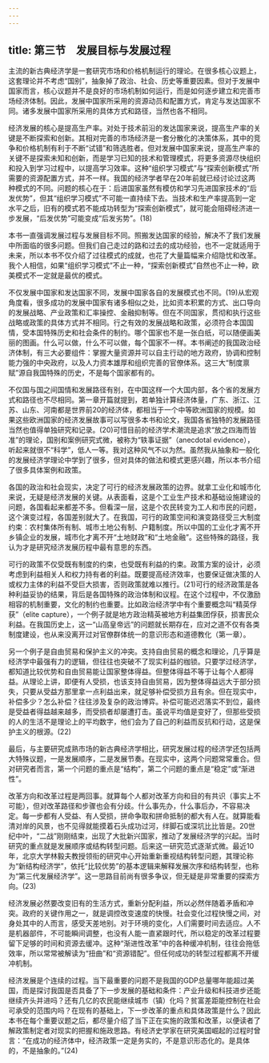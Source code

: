 ```yaml
---
---
---
```

title: 第三节　发展目标与发展过程
---




主流的新古典经济学是一套研究市场和价格机制运行的理论。在很多核心议题上，这套理论并不考虑“国别”，抽象掉了政治、社会、历史等重要因素。但对于发展中国家而言，核心议题并不是良好的市场机制如何运行，而是如何逐步建立和完善市场经济体制。因此，发展中国家所采用的资源动员和配置方式，肯定与发达国家不同。诸多发展中国家所采用的具体方式和路径，当然也各不相同。

经济发展的核心是提高生产率。对处于技术前沿的发达国家来说，提高生产率的关键是不断探索和创新。其相对完善的市场经济是一套分散化的决策体系，其中的竞争和价格机制有利于不断“试错”和筛选胜者。但对发展中国家来说，提高生产率的关键不是探索未知和创新，而是学习已知的技术和管理模式，将更多资源尽快组织和投入到学习过程中，以提高学习效率。这种“组织学习模式”与“探索创新模式”所需要的资源配置方式，并不一样。我国的经济学者早在20年前就已经讨论过这两种模式的不同。问题的核心在于：后进国家虽然有模仿和学习先进国家技术的“后发优势”，但其“组织学习模式”不可能一直持续下去。当技术和生产率提高到一定水平之后，旧有的模式若不能成功转型为“探索创新模式”，就可能会阻碍经济进一步发展，“后发优势”可能变成“后发劣势”。(18)

本书一直强调发展过程与发展目标不同。照搬发达国家的经验，解决不了我们发展中所面临的很多问题。但我们自己走过的路和过去的成功经验，也不一定就适用于未来，所以本书不仅介绍了过往模式的成就，也花了大量篇幅来介绍隐忧和改革。我个人相信，如果“组织学习模式”不止一种，“探索创新模式”自然也不止一种，欧美模式不一定就是最优的模式。

不仅发展中国家和发达国家不同，发展中国家各自的发展模式也不同。(19)从宏观角度看，很多成功的发展中国家有诸多相似之处，比如资本积累的方式、出口导向的发展战略、产业政策和汇率操控、金融抑制等。但在不同国家，贯彻和执行这些战略或政策的具体方式并不相同。行之有效的发展战略和政策，必须符合本国国情，受本国特殊历史和社会条件的制约。哪个国家也不是一张白纸，可以随便画美丽的图画。什么可以做，什么不可以做，每个国家不一样。本书阐述的我国政治经济体制，有三大必要组件：掌握大量资源并可以自主行动的地方政府，协调和控制能力强的中央政府，以及人力资本雄厚和组织完善的官僚体系。这三大“制度禀赋”源自我国特殊的历史，不是每个国家都有的。

不仅国与国之间国情和发展路径有别，在中国这样一个大国内部，各个省的发展方式和路径也不尽相同。第一章开篇就提到，若单独计算经济体量，广东、浙江、江苏、山东、河南都是世界前20的经济体，都相当于一个中等欧洲国家的规模。如果这些欧洲国家的经济发展故事可以写很多本书和论文，我国各省独特的发展路径当然也值得单独研究和记录。(20)可惜目前的经济学术潮流是追求“放之四海而皆准”的理论，国别和案例研究式微，被称为“轶事证据”（anecdotal evidence），听起来就很不“科学”，低人一等。我对这种风气不以为然。虽然我从抽象和一般化的发展经济学理论中学到了很多，但对具体的做法和模式更感兴趣，所以本书介绍了很多具体案例和政策。

各国的政治和社会现实，决定了可行的经济发展政策的边界。就拿工业化和城市化来说，无疑是经济发展的关键。从表面看，这是个工业生产技术和基础设施建设的问题，各国看起来都差不多。但看深一层，这是个农民转变为工人和市民的问题，这个演变过程，各国差别就大了。在我国，可行的政策空间和演变路径受三大制度约束：农村集体所有制、城市土地公有制、户籍制度。所以中国的工业化才离不开乡镇企业的发展，城市化才离不开“土地财政”和“土地金融”。这些特殊的路径，我认为才是研究经济发展历程中最有意思的东西。

可行的政策不仅受既有制度的约束，也受既有利益的约束。政策方案的设计，必须考虑到利益相关人和权力持有者的利益。既要提高经济效率，也要保证做决策的人或权力主体的利益不受巨大损害，否则政策就难以推行。(21)可行的经济政策是各种利益妥协的结果，背后是各国特殊的政治体制和议程。在这个过程中，不仅激励相容的机制重要，文化的制约也重要。比如政治经济学中有个重要概念叫“精英俘获”（elite capture），一个例子就是地方政治精英被地方利益集团俘获，损害民众利益。在我国历史上，这一“山高皇帝远”的问题就长期存在，应对之道不仅有各类制度建设，也从来没离开过对官僚群体统一的意识形态和道德教化（第一章）。

另一个例子是自由贸易和保护主义的冲突。支持自由贸易的概念和理论，几乎算是经济学中最强有力的逻辑，但往往也突破不了现实利益的枷锁。只要学过经济学，都知道比较优势和自由贸易能让国家整体得益。但整体得益不等于让每个人都得益。从理论上讲，即便有人受损，也该支持自由贸易，因为整体得益远大于部分损失，只要从受益方那里拿一点利益出来，就足够补偿受损方且有余。但在现实中，补偿多少？怎么补偿？往往涉及复杂的政治博弈。补偿可能迟迟落实不到位，最终是受益者得益越来越多，而受损者却屡遭打击。虽说平均值是变好了，但那些受损的人的生活不是理论上的平均数字，他们会为了自己的利益而反抗和行动，这是保护主义的根源。(22)

最后，与主要研究成熟市场的新古典经济学相比，研究发展过程的经济学还包括两大特殊议题，一是发展顺序，二是发展节奏。在现实中，这两个问题常常重合。但对研究者而言，第一个问题的重点是“结构”，第二个问题的重点是“稳定”或“渐进性”。

改革方向和改革过程是两回事。就算每个人都对改革方向和目的有共识（事实上不可能），但对改革路径和步骤也会有分歧。什么事先办，什么事后办，不容易决定。每一步都有人受益、有人受损，拼命争取和拼命抵制的都大有人在。就算能看清对岸的风景，也不见得就能摸着石头成功过河，绊脚石或深坑比比皆是。20世纪中叶，“二战”刚刚结束，出现了大批新兴国家，推动了发展经济学的兴起。当时研究的重点就是发展顺序或结构转型问题。后来这一研究范式逐渐式微。最近10年，北京大学林毅夫教授领衔的研究中心开始重新重视结构转型问题，其理论称为“新结构经济学”，依托“比较优势”的基本逻辑来解释发展次序和结构转型，也称为“第三代发展经济学”。这一思路目前尚有很多争议，但无疑是非常重要的探索方向。(23)

经济发展必然要改变旧有的生活方式，重新分配利益，所以必然伴随着矛盾和冲突。政府的关键作用之一，就是调控改变速度的快慢。社会变化过程快慢之间，对身处其中的人而言，感受天差地别。对于环境的变化，人们需要时间去适应。人不是机器部件，不可能瞬间调整，也没有人能一直紧跟时代，所以稳定的改革过程要留下足够的时间和资源去缓冲。这种“渐进性改革”中的各种缓冲机制，往往会拖低效率，所以常常被解读为“扭曲”和“资源错配”。但任何成功的转型过程都离不开缓冲机制。

经济发展是个连续的过程。当下最重要的问题不是我国的GDP总量哪年能超过美国，而是探讨我国是否具备了下一步发展的基础和条件：产业升级和科技进步还能继续齐头并进吗？还有几亿的农民能继续城市（镇）化吗？贫富差距能控制在社会可承受的范围内吗？在现有的基础上，下一步改革的重点和具体政策是什么？因此本书在每个重要议题之后，都尽量介绍了当下正在实施的政策和改革，以便读者了解政策制定者对现实的把握和施政思路。有经济史学家在研究美国崛起的过程时曾言：“在成功的经济体中，经济政策一定是务实的，不是意识形态化的。是具体的，不是抽象的。”(24)